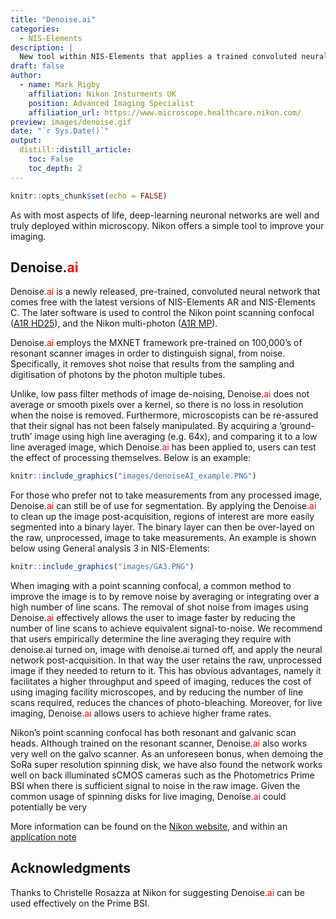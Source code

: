```yaml
---
title: "Denoise.ai"
categories:
  - NIS-Elements
description: |
  New tool within NIS-Elements that applies a trained convoluted neural network to your images for the purpose of removing shot noise.
draft: false
author:
  - name: Mark Rigby 
    affiliation: Nikon Insturments UK
    position: Advanced Imaging Specialist
    affiliation_url: https://www.microscope.healthcare.nikon.com/
preview: images/denoise.gif
date: "`r Sys.Date()`"
output:
  distill::distill_article:
    toc: False
    toc_depth: 2
---
```


```r

knitr::opts_chunk$set(echo = FALSE)

```

As with most aspects of life, deep-learning neuronal networks are well and truly deployed within microscopy. Nikon offers a simple tool to improve your imaging. 

## Denoise.<span style="color:red">ai</span>

Denoise.<span style="color:red">ai</span> is a newly released, pre-trained, convoluted neural network that comes free with the latest versions of NIS-Elements AR and NIS-Elements C. The later software is used to control the Nikon point scanning confocal ([A1R HD25](https://www.microscope.healthcare.nikon.com/products/confocal-microscopes/a1hd25-a1rhd25)), and the Nikon multi-photon ([A1R MP](https://www.microscope.healthcare.nikon.com/products/multiphoton-microscopes/a1r-hd-mp)).  

Denoise.<span style="color:red">ai</span> employs the MXNET framework pre-trained on 100,000’s of resonant scanner images in order to distinguish signal, from noise. Specifically, it removes shot noise that results from the sampling and digitisation of photons by the photon multiple tubes.

Unlike, low pass filter methods of image de-noising, Denoise.<span style="color:red">ai</span> does not average or smooth pixels over a kernel, so there is no loss in resolution when the noise is removed. Furthermore, microscopists can be re-assured that their signal has not been falsely manipulated. By acquiring a 'ground-truth' image using high line averaging (e.g. 64x), and comparing it to a low line averaged image, which Denoise.<span style="color:red">ai</span> has been applied to, users can test the effect of processing themselves. Below is an example:

```r

knitr::include_graphics("images/denoiseAI_example.PNG")

```

For those who prefer not to take measurements from any processed image, Denoise.<span style="color:red">ai</span> can still be of use for segmentation. By applying the Denoise.<span style="color:red">ai</span> to clean up the image post-acquisition, regions of interest are more easily segmented into a binary layer. The binary layer can then be over-layed on the raw, unprocessed, image to take measurements. An example is shown below using General analysis 3 in NIS-Elements:

```r

knitr::include_graphics("images/GA3.PNG")

```


When imaging with a point scanning confocal, a common method to improve the image is to by remove noise by averaging or integrating over a high number of line scans. The removal of shot noise from images using Denoise.<span style="color:red">ai</span> effectively allows the user to image faster by reducing the number of line scans to achieve equivalent signal-to-noise. We recommend that users empirically determine the line averaging they require with denoise.ai turned on, image with denoise.ai turned off, and apply the neural network post-acquisition. In that way the user retains the raw, unprocessed image if they needed to return to it. This has obvious advantages, namely it facilitates a higher throughput and speed of imaging, reduces the cost of using imaging facility microscopes, and by reducing the number of line scans required, reduces the chances of photo-bleaching. Moreover, for live imaging, Denoise.<span style="color:red">ai</span> allows users to achieve higher frame rates. 


Nikon’s point scanning confocal has both resonant and galvanic scan heads. Although trained on the resonant scanner, Denoise.<span style="color:red">ai</span> also works very well on the galvo scanner. As an unforeseen bonus, when demoing the SoRa super resolution spinning disk, we have also found the network works well on back illuminated sCMOS cameras such as the Photometrics Prime BSI when there is sufficient signal to noise in the raw image. Given the common usage of spinning disks for live imaging, Denoise.<span style="color:red">ai</span> could potentially be very 

More information can be found on the [Nikon website](https://www.microscope.healthcare.nikon.com/products/confocal-microscopes/a1hd25-a1rhd25/nis-elements-ai), and within an [application note](https://www.nature.com/articles/d42473-019-00355-6)


## Acknowledgments {.appendix}

Thanks to Christelle Rosazza at Nikon for suggesting Denoise.<span style="color:red">ai</span> can be used effectively on the Prime BSI.

